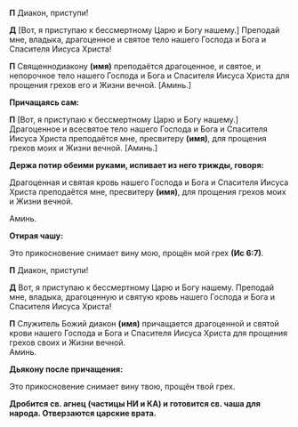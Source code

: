 **П** Диакон, приступи́!

**Д** [Вот, я приступаю к бессмертному Царю и Богу нашему.] Преподай мне, владыка, драгоценное и святое тело нашего Господа и Бога и Спасителя Иисуса Христа!

**П** Священнодиакону **(имя)** преподаётся драгоценное, и святое, и непорочное тело нашего Господа и Бога и Спасителя Иисуса Христа для прощения грехов его и Жизни вечной. [Аминь.]

**Причащаясь сам:**

**П** [Вот, я приступаю к бессмертному Царю и Богу нашему.] Драгоценное и всесвятое тело нашего Господа и Бога и Спасителя Иисуса Христа преподаётся мне, пресвитеру **(имя)**, для прощения грехов моих и Жизни вечной. [Аминь.]

**Держа потир обеими руками, испивает из него трижды, говоря:**

Драгоценная и святая кровь нашего Господа и Бога и Спасителя Иисуса Христа преподаётся мне, пресвитеру **(имя)**, для прощения грехов мо­их и Жизни вечной.

Аминь.

**Отирая чашу:**

Это прикосновение снимает вину мою, прощён мой грех **(Ис 6:7)**.

**П** Диакон, приступи!

**Д** Вот, я приступаю к бессмертному Царю и Богу нашему. Преподай мне, владыка, драгоценную и святую кровь нашего Господа и Бога и Спасителя Иисуса Христа!

**П** Служитель Божий диакон **(имя)** причащается драгоценной и святой крови нашего Господа и Бога и Спасителя Иисуса Христа для прощения грехов своих и Жизни вечной.  
Аминь.

**Дьякону после причащения:**

Это прикосновение снимает вину твою, прощён твой грех.

**Дробится св. агнец (частицы НИ и КА) и гото­вится св. чаша для народа. Отверзаются царские врата.**
